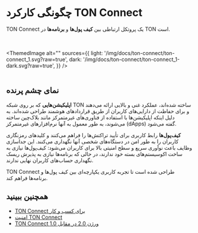
# چگونگی کارکرد TON Connect

TON Connect یک پروتکل ارتباطی بین **کیف پول‌ها** و **برنامه‌ها** در TON است.

<br></br>
<ThemedImage
    alt=""
    sources={{
        light: '/img/docs/ton-connect/ton-connect_1.svg?raw=true',
        dark: '/img/docs/ton-connect/ton-connect_1-dark.svg?raw=true',
    }}
/>
<br></br>

## نمای چشم پرنده

**اپلیکیشن‌هایی** که بر روی شبکه TON ساخته شده‌اند، عملکرد غنی و بالایی ارائه می‌دهند و برای حفاظت از دارایی‌های کاربران از طریق قراردادهای هوشمند طراحی شده‌اند. به دلیل اینکه اپلیکیشن‌ها با استفاده از فناوری‌های غیرمتمرکز مانند بلاک‌چین ساخته می‌شوند، به طور معمول به آنها نرم‌افزارهای غیرمتمرکز (dApps) گفته می‌شود.

**کیف‌پول‌ها** رابط کاربری برای تأیید تراکنش‌ها را فراهم می‌کنند و کلیدهای رمزنگاری کاربران را به طور امن در دستگاه‌های شخصی آنها نگهداری می‌کنند. این جداسازی وظایف باعث نوآوری سریع و سطح امنیتی بالا برای کاربران می‌شود: کیف‌پول‌ها نیازی به ساخت اکوسیستم‌های بسته خود ندارند، در حالی که برنامه‌ها نیازی به پذیرش ریسک نگهداری حساب‌های کاربران نهایی ندارند.

TON Connect طراحی شده است تا تجربه کاربری یکپارچه‌ای بین کیف پول‌ها و برنامه‌ها فراهم کند.

## همچنین ببینید

- [TON Connect برای کسب و کار](/v3/guidelines/ton-connect/business/ton-connect-for-business)
- [امنیت TON Connect](/v3/guidelines/ton-connect/business/ton-connect-for-security)
- [TON Connect ورژن 2.0 در مقابل 1.0](/v3/guidelines/ton-connect/business/ton-connect-comparison)

